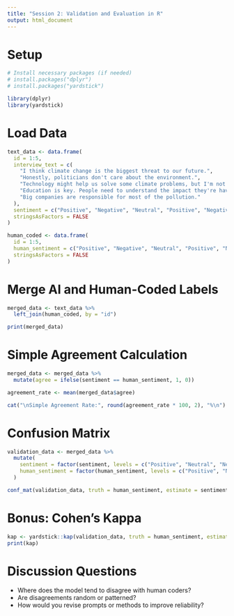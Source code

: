 ```yaml
---
title: "Session 2: Validation and Evaluation in R"
output: html_document
---
```


# Setup

```r
# Install necessary packages (if needed)
# install.packages("dplyr")
# install.packages("yardstick")

library(dplyr)
library(yardstick)
```

# Load Data

```r
text_data <- data.frame(
  id = 1:5,
  interview_text = c(
    "I think climate change is the biggest threat to our future.",
    "Honestly, politicians don't care about the environment.",
    "Technology might help us solve some climate problems, but I'm not sure.",
    "Education is key. People need to understand the impact they're having.",
    "Big companies are responsible for most of the pollution."
  ),
  sentiment = c("Positive", "Negative", "Neutral", "Positive", "Negative"),
  stringsAsFactors = FALSE
)

human_coded <- data.frame(
  id = 1:5,
  human_sentiment = c("Positive", "Negative", "Neutral", "Positive", "Negative"),
  stringsAsFactors = FALSE
)
```

# Merge AI and Human-Coded Labels

```r
merged_data <- text_data %>%
  left_join(human_coded, by = "id")

print(merged_data)
```

# Simple Agreement Calculation

```r
merged_data <- merged_data %>%
  mutate(agree = ifelse(sentiment == human_sentiment, 1, 0))

agreement_rate <- mean(merged_data$agree)

cat("\nSimple Agreement Rate:", round(agreement_rate * 100, 2), "%\n")
```

# Confusion Matrix

```r
validation_data <- merged_data %>%
  mutate(
    sentiment = factor(sentiment, levels = c("Positive", "Neutral", "Negative")),
    human_sentiment = factor(human_sentiment, levels = c("Positive", "Neutral", "Negative"))
  )

conf_mat(validation_data, truth = human_sentiment, estimate = sentiment)
```

# Bonus: Cohen's Kappa

```r
kap <- yardstick::kap(validation_data, truth = human_sentiment, estimate = sentiment)
print(kap)
```

# Discussion Questions
- Where does the model tend to disagree with human coders?
- Are disagreements random or patterned?
- How would you revise prompts or methods to improve reliability?
